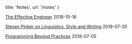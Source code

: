 
  title: 'Notes',
  url: '/notes'
}


[The Effective Engineer](/notes/the-effective-engineer) <time>2018-10-16</time>

[Steven Pinker on Linguistics, Style and Writing](/notes/steven-pinker-linguistics-style-writing) <time>2018-07-20</time>

[Programming Beyond Practices](/notes/programming-beyond-practices) <time>2018-07-05</time>
